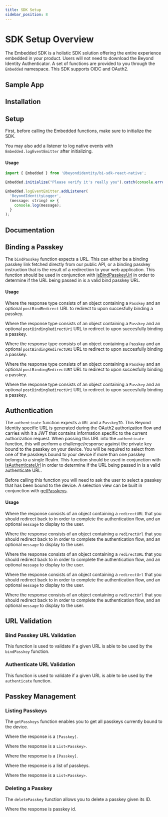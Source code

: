 ```yaml
---
title: SDK Setup
sidebar_position: 8
---
```















# SDK Setup Overview

The Embedded SDK is a holistic SDK solution offering the entire experience embedded in your product. Users will not need to download the Beyond Identity Authenticator. A set of functions are provided to you through the `Embedded` namespace. This SDK supports OIDC and OAuth2.

## Sample App

<Tabs groupId="sdks" queryString>
<TabItem value="javascript" label="JavaScript">

<SampleAppJavaScript/>

</TabItem>
<TabItem value="kotlin" label="Kotlin">

<SampleAppKotlin/>

</TabItem>
<TabItem value="swift" label="Swift">

<SampleAppSwift/>

</TabItem>
<TabItem value="reactnative" label="React Native">

<SampleAppReactNative/>

</TabItem>
<TabItem value="flutter" label="Flutter">

<SampleAppFlutter/>

</TabItem>
</Tabs>

## Installation

<Tabs groupId="sdks" queryString>
<TabItem value="javascript" label="JavaScript">

<InstallationJavaScript/>

</TabItem>
<TabItem value="kotlin" label="Kotlin">

<InstallationKotlin/>

</TabItem>
<TabItem value="swift" label="Swift">

<InstallationSwift/>

</TabItem>
<TabItem value="reactnative" label="React Native">

<InstallationReactNative/>

</TabItem>
<TabItem value="flutter" label="Flutter">

<InstallationFlutter/>

</TabItem>
</Tabs>

## Setup

First, before calling the Embedded functions, make sure to initialize the SDK.

<Tabs groupId="sdks" queryString>
<TabItem value="javascript" label="JavaScript">

<SetupJavaScript/>

</TabItem>
<TabItem value="kotlin" label="Kotlin">

<SetupKotlin/>

</TabItem>
<TabItem value="swift" label="Swift">

<SetupSwift/>

</TabItem>
<TabItem value="reactnative" label="React Native">

<SetupReactNative/>

You may also add a listener to log native events with `Embedded.logEventEmitter` after initializing.

#### Usage

```javascript
import { Embedded } from '@beyondidentity/bi-sdk-react-native';

Embedded.initialize("Please verify it's really you").catch(console.error);

Embedded.logEventEmitter.addListener(
  'BeyondIdentityLogger',
  (message: string) => {
    console.log(message);
  }
);
```

</TabItem>
<TabItem value="flutter" label="Flutter">

<SetupFlutter/>

</TabItem>
</Tabs>

## Documentation

<Tabs groupId="sdks" queryString>
<TabItem value="javascript" label="JavaScript">

<SdkApiDocumentationJavaScript/>

</TabItem>
<TabItem value="kotlin" label="Kotlin">

<SdkApiDocumentationKotlin/>

</TabItem>
<TabItem value="swift" label="Swift">

<SdkApiDocumentationSwift/>

</TabItem>
<TabItem value="reactnative" label="React Native">

<SdkApiDocumentationReactNative/>

</TabItem>
<TabItem value="flutter" label="Flutter">

<SdkApiDocumentationFlutter/>

</TabItem>
</Tabs>

## Binding a Passkey

The `bindPasskey` function expects a URL. This can either be a binding passkey link fetched directly from our public API, or a binding passkey instruction that is the result of a redirection to your web application. This function should be used in conjunction with [isBindPasskeyUrl](#bind-passkey-url-validation) in order to determine if the URL being passed in is a valid bind passkey URL.

#### Usage

<Tabs groupId="sdks" queryString>
<TabItem value="javascript" label="JavaScript">

<BindPasskeyRequestJavaScript/>

Where the response type consists of an object containing a `Passkey` and an optional `postBindRedirect` URL to redirect to upon succesfully binding a passkey.

<BindPasskeyResponseJavaScript/>

</TabItem>
<TabItem value="kotlin" label="Kotlin">

<BindPasskeyRequestKotlin/>

Where the response type consists of an object containing a `Passkey` and an optional `postBindingRedirectUri` URL to redirect to upon succesfully binding a passkey.

<BindPasskeyResponseKotlin/>

</TabItem>
<TabItem value="swift" label="Swift">

<BindPasskeyRequestSwift/>

Where the response type consists of an object containing a `Passkey` and an optional `postBindingRedirectURI` URL to redirect to upon succesfully binding a passkey.

<BindPasskeyResponseSwift/>

</TabItem>
<TabItem value="reactnative" label="React Native">

<BindPasskeyRequestReactNative/>

Where the response type consists of an object containing a `Passkey` and an optional `postBindingRedirectURI` URL to redirect to upon succesfully binding a passkey.

<BindPasskeyResponseReactNative/>

</TabItem>
<TabItem value="flutter" label="Flutter">

<BindPasskeyRequestFlutter/>

Where the response type consists of an object containing a `Passkey` and an optional `postBindingRedirectUri` URL to redirect to upon succesfully binding a passkey.

<BindPasskeyResponseFlutter/>

</TabItem>
</Tabs>

## Authentication

The `authenticate` function expects a `URL` and a `PasskeyID`. This Beyond Identity specific URL is generated during the OAuth2 authorization flow and carries with it a JWT that contains information specific to the current authorization request. When passing this URL into the `authenticate` function, this will perform a challenge/response against the private key bound to the passkey on your device. You will be required to select from one of the passkeys bound to your device if more than one passkey belongs to a single Realm. This function should be used in conjunction with [isAuthenticateUrl](#authenticate-url-validation) in order to determine if the URL being passed in is a valid authenticate URL.

Before calling this function you will need to ask the user to select a passkey that has been bound to the device. A selection view can be built in conjunction with [getPasskeys](#listing-passkeys). 

#### Usage

<Tabs groupId="sdks" queryString>
<TabItem value="javascript" label="JavaScript">

<AuthenticateRequestJavaScript/>

Where the response consists of an object containing a `redirectURL` that you should redirect back to in order to complete the authentication flow, and an optional `message` to display to the user.

<AuthenticateResponseJavaScript/>

</TabItem>
<TabItem value="kotlin" label="Kotlin">

<AuthenticateRequestKotlin/>

Where the response consists of an object containing a `redirectUrl` that you should redirect back to in order to complete the authentication flow, and an optional `message` to display to the user.

<AuthenticateResponseKotlin/>

</TabItem>
<TabItem value="swift" label="Swift">

<AuthenticateRequestSwift/>

Where the response consists of an object containing a `redirectURL` that you should redirect back to in order to complete the authentication flow, and an optional `message` to display to the user.

<AuthenticateResponseSwift/>

</TabItem>
<TabItem value="reactnative" label="React Native">

<AuthenticateRequestReactNative/>

Where the response consists of an object containing a `redirectUrl` that you should redirect back to in order to complete the authentication flow, and an optional `message` to display to the user.

<AuthenticateResponseReactNative/>

</TabItem>
<TabItem value="flutter" label="Flutter">

<AuthenticateRequestFlutter/>

Where the response consists of an object containing a `redirectUrl` that you should redirect back to in order to complete the authentication flow, and an optional `message` to display to the user.

<AuthenticateResponseFlutter/>

</TabItem>
</Tabs>

## URL Validation

### Bind Passkey URL Validation

This function is used to validate if a given URL is able to be used by the `bindPasskey` function.

<Tabs groupId="sdks" queryString>
<TabItem value="javascript" label="JavaScript">

<IsBindPasskeyUrlJavaScript/>

</TabItem>
<TabItem value="kotlin" label="Kotlin">

<IsBindPasskeyUrlKotlin/>

</TabItem>
<TabItem value="swift" label="Swift">

<IsBindPasskeyUrlSwift/>

</TabItem>
<TabItem value="reactnative" label="React Native">

<IsBindPasskeyUrlReactNative/>

</TabItem>
<TabItem value="flutter" label="Flutter">

<IsBindPasskeyUrlFlutter/>

</TabItem>
</Tabs>

### Authenticate URL Validation

This function is used to validate if a given URL is able to be used by the `authenticate` function.

<Tabs groupId="sdks" queryString>
<TabItem value="javascript" label="JavaScript">

<IsAuthenticateUrlJavaScript/>

</TabItem>
<TabItem value="kotlin" label="Kotlin">

<IsAuthenticateUrlKotlin/>

</TabItem>
<TabItem value="swift" label="Swift">

<IsAuthenticateUrlSwift/>

</TabItem>
<TabItem value="reactnative" label="React Native">

<IsAuthenticateUrlReactNative/>

</TabItem>
<TabItem value="flutter" label="Flutter">

<IsAuthenticateUrlFlutter/>

</TabItem>
</Tabs>

## Passkey Management

### Listing Passkeys

The `getPasskeys` function enables you to get all passkeys currently bound to the device.

<Tabs groupId="sdks" queryString>
<TabItem value="javascript" label="JavaScript">

<GetPasskeysJavaScript/>

Where the response is a `[Passkey]`.

</TabItem>
<TabItem value="kotlin" label="Kotlin">

<GetPasskeysKotlin/>

Where the response is a `List<Passkey>`.

</TabItem>
<TabItem value="swift" label="Swift">

<GetPasskeysSwift/>

Where the response is a `[Passkey]`.

</TabItem>
<TabItem value="reactnative" label="React Native">

<GetPasskeysReactNative/>

Where the response is a list of passkeys.

</TabItem>
<TabItem value="flutter" label="Flutter">

<GetPasskeysFlutter/>

Where the response is a `List<Passkey>`.

</TabItem>
</Tabs>

### Deleting a Passkey

The `deletePasskey` function allows you to delete a passkey given its ID.

<Tabs groupId="sdks" queryString>
<TabItem value="javascript" label="JavaScript">

<DeletePasskeyJavaScript/>

</TabItem>
<TabItem value="kotlin" label="Kotlin">

<DeletePasskeyKotlin/>

</TabItem>
<TabItem value="swift" label="Swift">

<DeletePasskeySwift/>

</TabItem>
<TabItem value="reactnative" label="React Native">

<DeletePasskeyReactNative/>

Where the response is passkey id.

</TabItem>
<TabItem value="flutter" label="Flutter">

<DeletePasskeyFlutter/>

</TabItem>
</Tabs>
